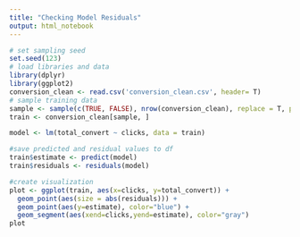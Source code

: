 ```yaml
---
title: "Checking Model Residuals"
output: html_notebook
---
```


```r
# set sampling seed
set.seed(123)
# load libraries and data
library(dplyr)
library(ggplot2)
conversion_clean <- read.csv('conversion_clean.csv', header= T)
# sample training data
sample <- sample(c(TRUE, FALSE), nrow(conversion_clean), replace = T, prob = c(0.6,0.4))
train <- conversion_clean[sample, ]
```

```r
model <- lm(total_convert ~ clicks, data = train)

#save predicted and residual values to df
train$estimate <- predict(model)
train$residuals <- residuals(model)

#create visualization
plot <- ggplot(train, aes(x=clicks, y=total_convert)) + 
  geom_point(aes(size = abs(residuals))) + 
  geom_point(aes(y=estimate), color="blue") + 
  geom_segment(aes(xend=clicks,yend=estimate), color="gray")
plot

```